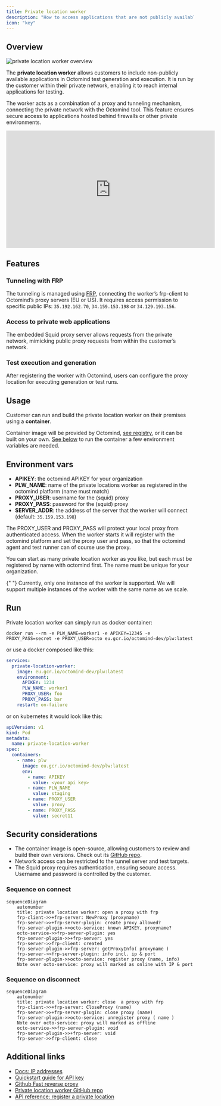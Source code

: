 ```yaml
---
title: Private location worker
description: "How to access applications that are not publicly available"
icon: "key"
---
```


## Overview

<Frame caption="private location worker overview">
  <img src="/images/plw-overview.png" alt="private location worker overview" />
</Frame>

The **private location worker** allows customers to include non-publicly available applications in Octomind test generation and execution. It is run by the customer within their private network, enabling it to reach internal applications for testing.

The worker acts as a combination of a proxy and tunneling mechanism, connecting the private network with the Octomind tool. This feature ensures secure access to applications hosted behind firewalls or other private environments.

<iframe
  width="560"
  height="315"
  src="https://www.youtube.com/embed/0z1WfHAw4Ag?si=-l5RiWt9_26LWaSW"
  title="YouTube video player"
  frameborder="0"
  allow="accelerometer; autoplay; clipboard-write; encrypted-media; gyroscope; picture-in-picture; web-share"
  referrerpolicy="strict-origin-when-cross-origin"
  allowfullscreen
></iframe>

## Features

### Tunneling with FRP

The tunneling is managed using [FRP](https://github.com/fatedier/frp), connecting the worker’s frp-client to Octomind’s proxy servers (EU or US).
It requires access permission to specific public IPs: `35.192.162.70`, `34.159.153.198` or `34.129.193.156`.

### Access to private web applications

The embedded Squid proxy server allows requests from the private network, mimicking public proxy requests from within the customer’s network.

### Test execution and generation

After registering the worker with Octomind, users can configure the proxy location for executing generation or test runs.

## Usage

Customer can run and build the private location worker on their premises using a **container**.

Container image will be provided by Octomind, [see registry](https://eu.gcr.io/octomind-dev/plw:latest), or it can be built on your own. [See below](#build) to run the container a few environment variables are needed.

## Environment vars

- **APIKEY**: the octomind APIKEY for your organization
- **PLW_NAME**: name of the private locations worker as registered in the octomind platform (name must match)
- **PROXY_USER**: username for the (squid) proxy
- **PROXY_PASS**: password for the (squid) proxy
- **SERVER_ADDR**: the address of the server that the worker will connect (default: `35.159.153.198`)

The PROXY_USER and PROXY_PASS will protect your local proxy from authenticated access. When the worker starts it will register with the octomind platform and set the proxy user and pass, so that the octomind agent and test runner can of course use the proxy.

You can start as many private location worker as you like, but each must be registered by name with octomind first. The name must
be unique for your organization.

<Info>
  {" "}
  Currently, only one instance of the worker is supported. We will support
  multiple instances of the worker with the same name as we scale.
</Info>

## Run

Private location worker can simply run as docker container:

```
docker run --rm -e PLW_NAME=worker1 -e APIKEY=12345 -e PROXY_PASS=secret -e PROXY_USER=octo eu.gcr.io/octomind-dev/plw:latest
```

or use a docker composed like this:

```yaml
services:
  private-location-worker:
    image: eu.gcr.io/octomind-dev/plw:latest
    environment:
      APIKEY: 1234
      PLW_NAME: worker1
      PROXY_USER: foo
      PROXY_PASS: bar
    restart: on-failure
```

or on kubernetes it would look like this:

```yaml
apiVersion: v1
kind: Pod
metadata:
  name: private-location-worker
spec:
  containers:
    - name: plw
      image: eu.gcr.io/octomind-dev/plw:latest
      env:
        - name: APIKEY
          value: <your api key>
        - name: PLW_NAME
          value: staging
        - name: PROXY_USER
          value: proxy
        - name: PROXY_PASS
          value: secret11
```

## Security considerations

- The container image is open-source, allowing customers to review and build their own versions. Check out its [GitHub repo](https://github.com/OctoMind-dev/private-location-worker).
- Network access can be restricted to the tunnel server and test targets.
- The Squid proxy requires authentication, ensuring secure access. Username and password is controlled by the customer.

### Sequence on connect

```mermaid
sequenceDiagram
    autonumber
    title: private location worker: open a proxy with frp
    frp-client->>+frp-server: NewProxy (proxyname)
    frp-server->>+frp-server-plugin: create proxy allowed?
    frp-server-plugin->>octo-service: known APIKEY, proxyname?
    octo-service->>frp-server-plugin: yes
    frp-server-plugin->>+frp-server: yes
    frp-server->>frp-client: created
    frp-server-plugin->>frp-server: getProxyInfo( proxyname )
    frp-server->>frp-server-plugin: info incl. ip & port
    frp-server-plugin->>octo-service: register proxy (name, info)
    Note over octo-service: proxy will marked as online with IP & port
```

### Sequence on disconnect

```mermaid
sequenceDiagram
    autonumber
    title: private location worker: close  a proxy with frp
    frp-client->>+frp-server: CloseProxy (name)
    frp-server->>+frp-server-plugin: close proxy (name)
    frp-server-plugin->>octo-service: unregister proxy ( name )
    Note over octo-service: proxy will marked as offline
    octo-service->>frp-server-plugin: void
    frp-server-plugin->>+frp-server: void
    frp-server->>frp-client: close
```

## Additional links

- [Docs: IP addresses](/data-governance/no-code-access#two-ip-addresses)
- [Quickstart guide for API key](/integrations/quickstart-GitHub#1-create-an-api-key)
- [Github Fast reverse proxy](https://github.com/fatedier/frp)
- [Private location worker GitHub repo](https://github.com/OctoMind-dev/private-location-worker)
- [API reference: register a private location](https://octomind.dev/docs/api-reference/register-a-private-location)
